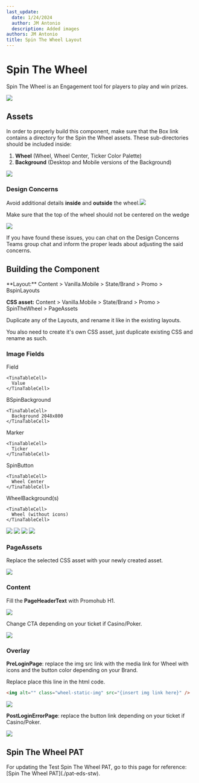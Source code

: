 ```yaml
---
last_update:
  date: 1/24/2024
  author: JM Antonio
  description: Added images
authors: JM Antonio
title: Spin The Wheel Layout
---
```


# Spin The Wheel

Spin The Wheel is an Engagement tool for players to play and win prizes.

![](https://res.cloudinary.com/dlfu36fiw/image/upload/v1709887578/builds/stw/k3lsdnhfs2g0yprea4nv.png)

## Assets

<Admonition type="info" title="Required Assets">
  In order to properly build this component, make sure that the Box link contains a directory for the Spin the Wheel assets. These sub-directories should be included inside:

  1. **Wheel** (Wheel, Wheel Center, Ticker Color Palette)
  2. **Background** (Desktop and Mobile versions of the Background)

  ![](https://res.cloudinary.com/dlfu36fiw/image/upload/v1727754619/builds/stw/Screenshot_2024-10-01_114834_mtkjso.png)
</Admonition>

### Design Concerns

Avoid additional details **inside** and **outside** the wheel.![](https://res.cloudinary.com/dlfu36fiw/image/upload/v1727760481/builds/stw/extra-details_tedfpb.png)

Make sure that the top of the wheel should not be centered on  the wedge

![](https://res.cloudinary.com/dlfu36fiw/image/upload/v1727761089/builds/stw/wheel-alignment_ufmwb1.png)

<Admonition type="info" title="Note">
  If you have found these issues, you can chat on the Design Concerns Teams group chat and inform the proper leads about adjusting the said concerns.
</Admonition>

## Building the Component

<Admonition type="info" title="SiteCore Path">
  **Layout:**
  Content > Vanilla.Mobile > State/Brand > Promo > BspinLayouts

  **CSS asset:**
  Content > Vanilla.Mobile > State/Brand > Promo > SpinTheWheel > PageAssets
</Admonition>

Duplicate any of the Layouts, and rename it like in the existing layouts.

You also need to create it's own CSS asset, just duplicate existing CSS and rename as such.

### Image Fields

<TinaTable topHeader={true}>
  <TinaTableRow>
    <TinaTableCell>
      Field
    </TinaTableCell>

    <TinaTableCell>
      Value
    </TinaTableCell>
  </TinaTableRow>

  <TinaTableRow>
    <TinaTableCell>
      BSpinBackground
    </TinaTableCell>

    <TinaTableCell>
      Background 2048x800
    </TinaTableCell>
  </TinaTableRow>

  <TinaTableRow>
    <TinaTableCell>
      Marker
    </TinaTableCell>

    <TinaTableCell>
      Ticker
    </TinaTableCell>
  </TinaTableRow>

  <TinaTableRow>
    <TinaTableCell>
      SpinButton
    </TinaTableCell>

    <TinaTableCell>
      Wheel Center
    </TinaTableCell>
  </TinaTableRow>

  <TinaTableRow>
    <TinaTableCell>
      WheelBackground(s)
    </TinaTableCell>

    <TinaTableCell>
      Wheel (without icons)
    </TinaTableCell>
  </TinaTableRow>
</TinaTable>

![](https://res.cloudinary.com/dlfu36fiw/image/upload/v1709887574/builds/stw/ykpjjxrcj1va9atzetol.png)
![](https://res.cloudinary.com/dlfu36fiw/image/upload/v1709887575/builds/stw/haqanz2xpyrwjygp84qn.png)
![](https://res.cloudinary.com/dlfu36fiw/image/upload/v1709887512/builds/stw/adefyl5vmzuy7yifhewc.png)
![](https://res.cloudinary.com/dlfu36fiw/image/upload/v1709887513/builds/stw/xnwitpgw9o80vhqekbcq.png)

### PageAssets

Replace the selected CSS asset with your newly created asset.

![](https://res.cloudinary.com/dlfu36fiw/image/upload/v1709887511/builds/stw/emon66atrvpflvq5lags.png)

### Content

Fill the **PageHeaderText** with Promohub H1.

![](https://res.cloudinary.com/dlfu36fiw/image/upload/v1709887511/builds/stw/jhvpx6qdbpknhrwfeagh.png)

Change CTA depending on your ticket if Casino/Poker.

![](https://res.cloudinary.com/dlfu36fiw/image/upload/v1709887511/builds/stw/gh5qxcr9z4nutp3ufghn.png)

### Overlay

**PreLoginPage**: replace the img src link with the media link for Wheel with icons and the button color depending on your Brand.

Replace place this line in the html code.

```html
<img alt="" class="wheel-static-img" src="{insert img link here}" />
```

![](https://res.cloudinary.com/dlfu36fiw/image/upload/v1709887513/builds/stw/fri5wbtw7igwvgaweraj.png)

**PostLoginErrorPage**: replace the button link depending on your ticket if Casino/Poker.

![](https://res.cloudinary.com/dlfu36fiw/image/upload/v1709887512/builds/stw/jd1byupxpbleiudqqhpe.png)

## Spin The Wheel PAT

<Admonition type="info" title="Info">
  For updating the Test Spin The Wheel PAT, go to this page for reference: [Spin The Wheel PAT](./pat-eds-stw).
</Admonition>
